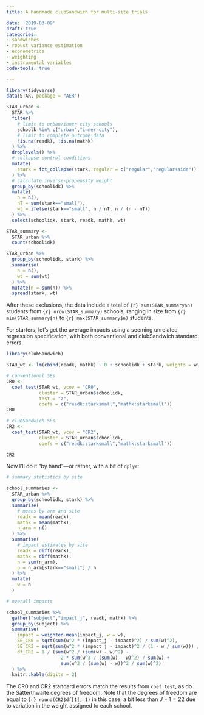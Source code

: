 ```yaml
---
title: A handmade clubSandwich for multi-site trials

date: '2019-03-09'
draft: true
categories:
- sandwiches
- robust variance estimation
- econometrics
- weighting
- instrumental variables
code-tools: true

---
```



```r
library(tidyverse)
data(STAR, package = "AER")

STAR_urban <-
  STAR %>%
  filter(
    # limit to urban/inner city schools
    schoolk %in% c("urban","inner-city"),
    # limit to complete outcome data
    !is.na(readk), !is.na(mathk)
  ) %>%
  droplevels() %>%
  # collapse control conditions
  mutate(
    stark = fct_collapse(stark, regular = c("regular","regular+aide"))
  ) %>%
  # calculate inverse-propensity weight
  group_by(schoolidk) %>%
  mutate(
    n = n(),
    nT = sum(stark=="small"),
    wt = ifelse(stark=="small", n / nT, n / (n - nT))
  ) %>%
  select(schoolidk, stark, readk, mathk, wt)

STAR_summary <- 
  STAR_urban %>%
  count(schoolidk)

STAR_urban %>%
  group_by(schoolidk, stark) %>%
  summarise(
    n = n(),
    wt = sum(wt)
  ) %>%
  mutate(n = sum(n)) %>%
  spread(stark, wt)

```
After these exclusions, the data include a total of `{r} sum(STAR_summary$n)` students from `{r} nrow(STAR_summary)` schools, ranging in size from `{r} min(STAR_summary$n)` to `{r} max(STAR_summary$n)` students.

For starters, let's get the average impacts using a seeming unrelated regression specification, with both conventional and clubSandwich standard errors. 
```r
library(clubSandwich)
```

```r
STAR_wt <- lm(cbind(readk, mathk) ~ 0 + schoolidk + stark, weights = wt, data = STAR_urban)

# conventional SEs
CR0 <- 
  coef_test(STAR_wt, vcov = "CR0", 
            cluster = STAR_urban$schoolidk, 
            test = "z",
            coefs = c("readk:starksmall","mathk:starksmall"))
CR0

# clubSandwich SEs
CR2 <- 
  coef_test(STAR_wt, vcov = "CR2", 
            cluster = STAR_urban$schoolidk, 
            coefs = c("readk:starksmall","mathk:starksmall"))

CR2
```

Now I'll do it "by hand"---or rather, with a bit of `dplyr`:

```r

# summary statistics by site

school_summaries <- 
  STAR_urban %>%
  group_by(schoolidk, stark) %>%
  summarise(
    # means by arm and site
    readk = mean(readk),
    mathk = mean(mathk),
    n_arm = n()
  ) %>%
  summarise(
    # impact estimates by site
    readk = diff(readk),
    mathk = diff(mathk),
    n = sum(n_arm),
    p = n_arm[stark=="small"] / n
  ) %>%
  mutate(
    w = n
  )

# overall impacts

school_summaries %>%
  gather("subject","impact_j", readk, mathk) %>%
  group_by(subject) %>%
  summarise(
    impact = weighted.mean(impact_j, w = w),
    SE_CR0 = sqrt(sum(w^2 * (impact_j - impact)^2) / sum(w)^2),
    SE_CR2 = sqrt(sum(w^2 * (impact_j - impact)^2 / (1 - w / sum(w))) / sum(w)^2),
    df_CR2 = 1 / (sum(w^2 / (sum(w) - w)^2) - 
                    2 * sum(w^3 / (sum(w) - w)^2) / sum(w) + 
                    sum(w^2 / (sum(w) - w))^2 / sum(w)^2)
  ) %>%
  knitr::kable(digits = 2)
```

The CR0 and CR2 standard errors match the results from `coef_test`, as do the Satterthwaite degrees of freedom. Note that the degrees of freedom are equal to `{r} round(CR2$df[1], 1)` in this case, a bit less than $J - 1 = 22$ due to variation in the weight assigned to each school. 

